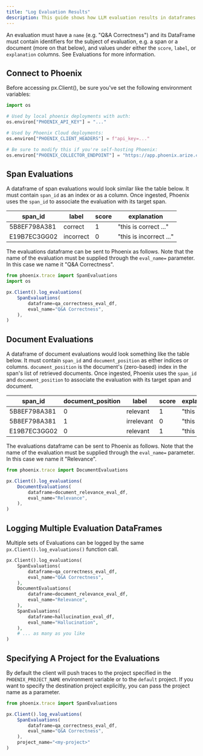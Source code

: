 ```yaml
---
title: "Log Evaluation Results"
description: This guide shows how LLM evaluation results in dataframes can be sent to Phoenix.
---
```


An evaluation must have a `name` (e.g. "Q\&A Correctness") and its DataFrame must contain identifiers for the subject of evaluation, e.g. a span or a document (more on that below), and values under either the `score`, `label`, or `explanation` columns. See Evaluations for more information.

## Connect to Phoenix

Before accessing px.Client(), be sure you've set the following environment variables:

```python
import os

# Used by local phoenix deployments with auth:
os.environ["PHOENIX_API_KEY"] = "..."

# Used by Phoenix Cloud deployments:
os.environ["PHOENIX_CLIENT_HEADERS"] = f"api_key=..."

# Be sure to modify this if you're self-hosting Phoenix:
os.environ["PHOENIX_COLLECTOR_ENDPOINT"] = "https://app.phoenix.arize.com"
```

## Span Evaluations

A dataframe of span evaluations would look similar like the table below. It must contain `span_id` as an index or as a column. Once ingested, Phoenix uses the `span_id` to associate the evaluation with its target span.

| span\_id     | label     | score | explanation             |
| ------------ | --------- | ----- | ----------------------- |
| 5B8EF798A381 | correct   | 1     | "this is correct ..."   |
| E19B7EC3GG02 | incorrect | 0     | "this is incorrect ..." |

The evaluations dataframe can be sent to Phoenix as follows. Note that the name of the evaluation must be supplied through the `eval_name=` parameter. In this case we name it "Q\&A Correctness".

```javascript
from phoenix.trace import SpanEvaluations
import os

px.Client().log_evaluations(
    SpanEvaluations(
        dataframe=qa_correctness_eval_df,
        eval_name="Q&A Correctness",
    ),
)
```

## Document Evaluations

A dataframe of document evaluations would look something like the table below. It must contain `span_id` and `document_position` as either indices or columns. `document_position` is the document's (zero-based) index in the span's list of retrieved documents. Once ingested, Phoenix uses the `span_id` and `document_position` to associate the evaluation with its target span and document.

| span\_id     | document\_position | label      | score | explanation   |
| ------------ | ------------------ | ---------- | ----- | ------------- |
| 5B8EF798A381 | 0                  | relevant   | 1     | "this is ..." |
| 5B8EF798A381 | 1                  | irrelevant | 0     | "this is ..." |
| E19B7EC3GG02 | 0                  | relevant   | 1     | "this is ..." |

The evaluations dataframe can be sent to Phoenix as follows. Note that the name of the evaluation must be supplied through the `eval_name=` parameter. In this case we name it "Relevance".

```javascript
from phoenix.trace import DocumentEvaluations

px.Client().log_evaluations(
    DocumentEvaluations(
        dataframe=document_relevance_eval_df,
        eval_name="Relevance",
    ),
)
```

## Logging Multiple Evaluation DataFrames

Multiple sets of Evaluations can be logged by the same `px.Client().log_evaluations()` function call.

```php
px.Client().log_evaluations(
    SpanEvaluations(
        dataframe=qa_correctness_eval_df,
        eval_name="Q&A Correctness",
    ),
    DocumentEvaluations(
        dataframe=document_relevance_eval_df,
        eval_name="Relevance",
    ),
    SpanEvaluations(
        dataframe=hallucination_eval_df,
        eval_name="Hallucination",
    ),
    # ... as many as you like
)
```

## Specifying A Project for the Evaluations

By default the client will push traces to the project specified in the `PHOENIX_PROJECT_NAME` environment variable or to the `default` project. If you want to specify the destination project explicitly, you can pass the project name as a parameter.

```javascript
from phoenix.trace import SpanEvaluations

px.Client().log_evaluations(
    SpanEvaluations(
        dataframe=qa_correctness_eval_df,
        eval_name="Q&A Correctness",
    ),
    project_name="<my-project>"
)
```


